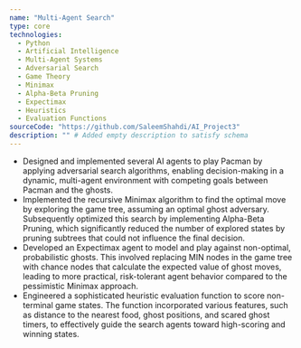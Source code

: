 ```yaml
---
name: "Multi-Agent Search"
type: core
technologies:
  - Python
  - Artificial Intelligence
  - Multi-Agent Systems
  - Adversarial Search
  - Game Theory
  - Minimax
  - Alpha-Beta Pruning
  - Expectimax
  - Heuristics
  - Evaluation Functions
sourceCode: "https://github.com/SaleemShahdi/AI_Project3"
description: "" # Added empty description to satisfy schema
---
```

- Designed and implemented several AI agents to play Pacman by applying adversarial search algorithms, enabling decision-making in a dynamic, multi-agent environment with competing goals between Pacman and the ghosts.
- Implemented the recursive Minimax algorithm to find the optimal move by exploring the game tree, assuming an optimal ghost adversary. Subsequently optimized this search by implementing Alpha-Beta Pruning, which significantly reduced the number of explored states by pruning subtrees that could not influence the final decision.
- Developed an Expectimax agent to model and play against non-optimal, probabilistic ghosts. This involved replacing MIN nodes in the game tree with chance nodes that calculate the expected value of ghost moves, leading to more practical, risk-tolerant agent behavior compared to the pessimistic Minimax approach.
- Engineered a sophisticated heuristic evaluation function to score non-terminal game states. The function incorporated various features, such as distance to the nearest food, ghost positions, and scared ghost timers, to effectively guide the search agents toward high-scoring and winning states.